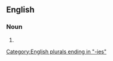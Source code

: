 ==English==

===Noun===
{{head|en|noun plural form}}

# {{plural of|diastereoselectivity|lang=en}}

[[Category:English plurals ending in "-ies"]]